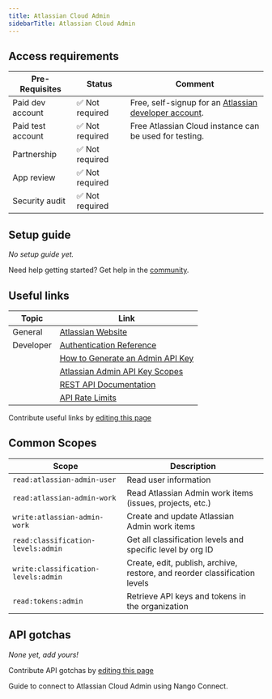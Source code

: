 ```yaml
---
title: Atlassian Cloud Admin
sidebarTitle: Atlassian Cloud Admin
---
```



<Overview />
<PreBuiltTooling />
<PreBuiltUseCases />

## Access requirements
| Pre-Requisites | Status | Comment|
| - | - | - |
| Paid dev account | ✅ Not required | Free, self-signup for an [Atlassian developer account](https://developer.atlassian.com/). |
| Paid test account | ✅ Not required | Free Atlassian Cloud instance can be used for testing. |
| Partnership | ✅ Not required | |
| App review | ✅ Not required | |
| Security audit | ✅ Not required | |


## Setup guide

_No setup guide yet._

<Tip>Need help getting started? Get help in the [community](https://nango.dev/slack).</Tip>


## Useful links

| Topic| Link                                                                                                                                    |
| ------------- | ---------------------------------------------------------------------------------------------------------------------------------------------- |
| General   | [Atlassian Website](https://atlassian.com/)                                                                                 |
|Developer | [Authentication Reference](https://developer.atlassian.com/cloud/admin/organization/rest/intro/#auth)                                          |
|               | [How to Generate an Admin API Key](https://support.atlassian.com/organization-administration/docs/manage-an-organization-with-the-admin-apis/) |
|               | [Atlassian Admin API Key Scopes](https://developer.atlassian.com/cloud/admin/scopes/#available-scopes)                                   |
|               | [REST API Documentation](https://developer.atlassian.com/cloud/admin/rest-apis/)                                               |
|               | [API Rate Limits](https://developer.atlassian.com/cloud/admin/organization/rest/intro/#rate%20limits)                                          |



<Note>Contribute useful links by [editing this page](https://github.com/nangohq/nango/tree/master/docs-v2/integrations/all/atlassian-admin.mdx)</Note>

## Common Scopes

| Scope                        | Description       |
| ----------------------------------- | -------------------------------------------------------------------------- |
| `read:atlassian-admin-user`         | Read user information                                                      |
| `read:atlassian-admin-work`         | Read Atlassian Admin work items (issues, projects, etc.)                   |
| `write:atlassian-admin-work`        | Create and update Atlassian Admin work items                               |
| `read:classification-levels:admin`  | Get all classification levels and specific level by org ID                 |
| `write:classification-levels:admin` | Create, edit, publish, archive, restore, and reorder classification levels |
| `read:tokens:admin`                 | Retrieve API keys and tokens in the organization                           |

## API gotchas

_None yet, add yours!_

<Note>Contribute API gotchas by [editing this page](https://github.com/nangohq/nango/tree/master/docs-v2/integrations/all/atlassian-admin.mdx)</Note>

<Card title="Connect to atlassian-admin" icon="link" href="/integrations/all/atlassian-admin/connect" horizontal>
  Guide to connect to Atlassian Cloud Admin using Nango Connect.
</Card>

